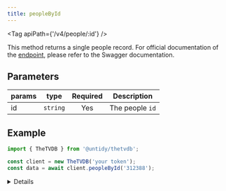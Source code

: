 ```yaml
---
title: peopleById
---
```



<Tag apiPath={'/v4/people/:id'} />

This method returns a single people record. For official documentation of the
[endpoint](https://thetvdb.github.io/v4-api/#/People/getPeopleBase), please refer to the Swagger
documentation.

## Parameters

| params | type     | Required | Description     |
| ------ | -------- | :------: | --------------- |
| id     | `string` |   Yes    | The people `id` |

## Example

```js {4}
import { TheTVDB } from '@untidy/thetvdb';

const client = new TheTVDB('your token');
const data = await client.peopleById('312388');
```

<Details>

```js
{
  status: 'success',
  data: {
    id: 312388,
    name: 'Chris Pratt',
    image: 'https://artworks.thetvdb.com/banners/person/312388/primary.jpg',
    score: 0,
    nameTranslations: ['eng', 'spa', 'por', 'pt', 'ell', 'pol'],
    // ...
  },
};
```

</Details>
